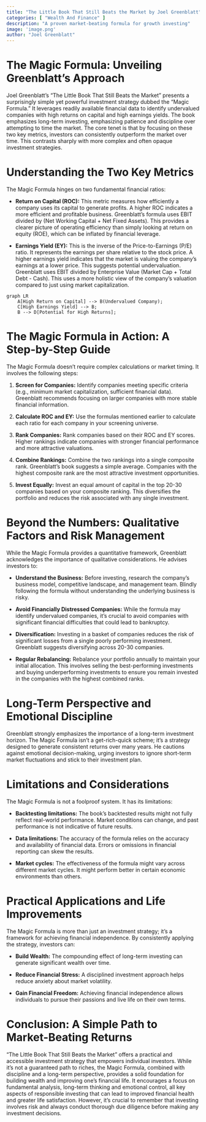 ```yaml
---
title: "The Little Book That Still Beats the Market by Joel Greenblatt"
categories: [ "Wealth And Finance" ]
description: "A proven market-beating formula for growth investing"
image: 'image.png'
author: "Joel Greenblatt"
---
```

# The Magic Formula: Unveiling Greenblatt's Approach

Joel Greenblatt's "The Little Book That Still Beats the Market" presents a surprisingly simple yet powerful investment strategy dubbed the "Magic Formula."  It leverages readily available financial data to identify undervalued companies with high returns on capital and high earnings yields. The book emphasizes long-term investing, emphasizing patience and discipline over attempting to time the market.  The core tenet is that by focusing on these two key metrics, investors can consistently outperform the market over time.  This contrasts sharply with more complex and often opaque investment strategies.

# Understanding the Two Key Metrics

The Magic Formula hinges on two fundamental financial ratios:

* **Return on Capital (ROC):** This metric measures how efficiently a company uses its capital to generate profits.  A higher ROC indicates a more efficient and profitable business.  Greenblatt's formula uses EBIT divided by (Net Working Capital + Net Fixed Assets).  This provides a clearer picture of operating efficiency than simply looking at return on equity (ROE), which can be inflated by financial leverage.


* **Earnings Yield (EY):** This is the inverse of the Price-to-Earnings (P/E) ratio. It represents the earnings per share relative to the stock price. A higher earnings yield indicates that the market is valuing the company's earnings at a lower price. This suggests potential undervaluation.  Greenblatt uses EBIT divided by Enterprise Value (Market Cap + Total Debt - Cash).  This uses a more holistic view of the company's valuation compared to just using market capitalization.


```mermaid
graph LR
    A[High Return on Capital] --> B(Undervalued Company);
    C[High Earnings Yield] --> B;
    B --> D[Potential for High Returns];
```

# The Magic Formula in Action: A Step-by-Step Guide

The Magic Formula doesn't require complex calculations or market timing.  It involves the following steps:

1. **Screen for Companies:** Identify companies meeting specific criteria (e.g., minimum market capitalization, sufficient financial data).  Greenblatt recommends focusing on larger companies with more stable financial information.

2. **Calculate ROC and EY:** Use the formulas mentioned earlier to calculate each ratio for each company in your screening universe.

3. **Rank Companies:** Rank companies based on their ROC and EY scores.  Higher rankings indicate companies with stronger financial performance and more attractive valuations.

4. **Combine Rankings:** Combine the two rankings into a single composite rank. Greenblatt's book suggests a simple average. Companies with the highest composite rank are the most attractive investment opportunities.

5. **Invest Equally:** Invest an equal amount of capital in the top 20-30 companies based on your composite ranking. This diversifies the portfolio and reduces the risk associated with any single investment.


# Beyond the Numbers: Qualitative Factors and Risk Management

While the Magic Formula provides a quantitative framework, Greenblatt acknowledges the importance of qualitative considerations. He advises investors to:

* **Understand the Business:** Before investing, research the company's business model, competitive landscape, and management team.  Blindly following the formula without understanding the underlying business is risky.

* **Avoid Financially Distressed Companies:**  While the formula may identify undervalued companies, it's crucial to avoid companies with significant financial difficulties that could lead to bankruptcy.


* **Diversification:** Investing in a basket of companies reduces the risk of significant losses from a single poorly performing investment. Greenblatt suggests diversifying across 20-30 companies.


* **Regular Rebalancing:** Rebalance your portfolio annually to maintain your initial allocation. This involves selling the best-performing investments and buying underperforming investments to ensure you remain invested in the companies with the highest combined ranks.

# Long-Term Perspective and Emotional Discipline

Greenblatt strongly emphasizes the importance of a long-term investment horizon.  The Magic Formula isn't a get-rich-quick scheme; it's a strategy designed to generate consistent returns over many years.  He cautions against emotional decision-making, urging investors to ignore short-term market fluctuations and stick to their investment plan.


# Limitations and Considerations

The Magic Formula is not a foolproof system. It has its limitations:

* **Backtesting limitations:** The book's backtested results might not fully reflect real-world performance.  Market conditions can change, and past performance is not indicative of future results.


* **Data limitations:** The accuracy of the formula relies on the accuracy and availability of financial data.  Errors or omissions in financial reporting can skew the results.


* **Market cycles:** The effectiveness of the formula might vary across different market cycles.  It might perform better in certain economic environments than others.


# Practical Applications and Life Improvements

The Magic Formula is more than just an investment strategy; it's a framework for achieving financial independence.  By consistently applying the strategy, investors can:

* **Build Wealth:** The compounding effect of long-term investing can generate significant wealth over time.

* **Reduce Financial Stress:** A disciplined investment approach helps reduce anxiety about market volatility.

* **Gain Financial Freedom:** Achieving financial independence allows individuals to pursue their passions and live life on their own terms.


# Conclusion: A Simple Path to Market-Beating Returns

"The Little Book That Still Beats the Market" offers a practical and accessible investment strategy that empowers individual investors. While it's not a guaranteed path to riches, the Magic Formula, combined with discipline and a long-term perspective, provides a solid foundation for building wealth and improving one's financial life.  It encourages a focus on fundamental analysis, long-term thinking and emotional control, all key aspects of responsible investing that can lead to improved financial health and greater life satisfaction.  However, it's crucial to remember that investing involves risk and always conduct thorough due diligence before making any investment decisions.

